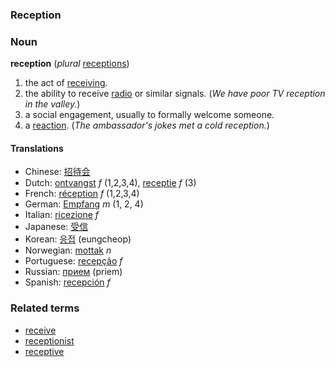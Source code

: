 ===Reception===

===Noun===
'''reception''' (''plural'' [[receptions]])

# the act of [[receive|receiving]].
# the ability to receive [[radio]] or similar signals.  (''We have poor TV reception in the valley.'')
# a social engagement, usually to formally welcome someone.
# a [[reaction]].  (''The ambassador's jokes met a cold reception.'')

====Translations====
*Chinese: [[招待会]]  <!-- don't know which definition this applies to -->
*Dutch: [[ontvangst]] ''f'' (1,2,3,4), [[receptie]] ''f'' (3)
*French: [[réception]] ''f'' (1,2,3,4)
*German: [[Empfang]] ''m'' (1, 2, 4)
*Italian: [[ricezione]] ''f'' <!-- don't know which definition this applies to -->
*Japanese: [[受信]] <!-- don't know which definition this applies to -->
*Korean: [[응접]] (eungcheop) <!-- don't know which definition this applies to -->
*Norwegian: [[mottak]] ''n'' <!-- don't know which definition this applies to -->
*Portuguese: [[recepção]] ''f'' <!-- don't know which definition this applies to -->
*Russian: [[прием]] (priem) <!-- don't know which definition this applies to -->
*Spanish: [[recepción]] ''f'' <!-- don't know which definition this applies to -->

===Related terms===
*[[receive]]
*[[receptionist]]
*[[receptive]]